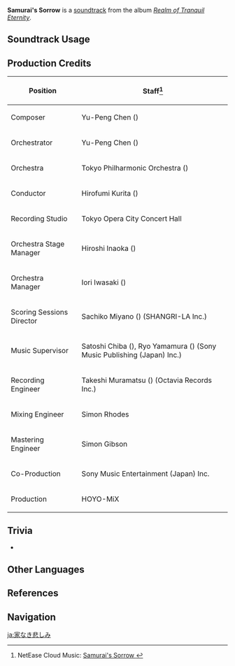 {{Soundtrack Infobox
|image          = Realm of Tranquil Eternity.png
|album          = Realm of Tranquil Eternity
|disc           = 2
|number         = 36
|featured       =
|featured2      =
|featured3      =
|featured_disc  =
|featured_disc2 =
|featured_disc3 =
|youtube_id     = Uyy6kdAoBE0
|spotify_id     = 08t4okvzHGtCLTq29gVVUQ
|previous       = A Night Watch
|next           = Scarred Island
}}
'''Samurai's Sorrow''' is a [[soundtrack]] from the album ''[[Realm of Tranquil Eternity]]''.

==Soundtrack Usage==
{{Soundtrack Usage
|quest    = Ere the End, a Glance Back
|location = Kujou Encampment//night
|domain   = 
}}

==Production Credits==
{| class="wikitable"
! Position
! Staff<ref>NetEase Cloud Music: [https://music.163.com/#/song?id=1879098425 Samurai's Sorrow {{zh|无家之伤}}]</ref>
|-
! Composer
| Yu-Peng Chen ({{zh|陈致逸}})
|-
! Orchestrator
| Yu-Peng Chen ({{zh|陈致逸}})
|-
! Orchestra
| Tokyo Philharmonic Orchestra ({{ja|東京フィルハーモニー交響楽団}})
|-
! Conductor
| Hirofumi Kurita ({{ja|栗田 博文}})
|-
! Recording Studio
| Tokyo Opera City Concert Hall
|-
! Orchestra Stage Manager
| Hiroshi Inaoka ({{ja|稲岡 宏司}})
|-
! Orchestra Manager
| Iori Iwasaki ({{ja|岩崎 井織}})
|-
! Scoring Sessions Director
| Sachiko Miyano ({{ja|宮野 幸子}}) (SHANGRI-LA Inc.)
|-
! Music Supervisor
| Satoshi Chiba ({{ja|千葉 智史}}), Ryo Yamamura ({{ja|山村 涼}}) (Sony Music Publishing (Japan) Inc.)
|-
! Recording Engineer
| Takeshi Muramatsu ({{ja|村松 健}}) (Octavia Records Inc.)
|-
! Mixing Engineer
| Simon Rhodes
|-
! Mastering Engineer
| Simon Gibson
|-
! Co-Production
| Sony Music Entertainment (Japan) Inc.
|-
! Production
| HOYO-MiX
|}

==Trivia==
* {{Transclude|Valor & Prowess|KujouLeitmotif|section=1}}

==Other Languages==
{{Other Languages
|en      = Samurai's Sorrow
|zhs     = 无家之伤
|zhs_rm  = Wújiā zhī Shāng
|zht     = 無家之傷
|zht_rm  = Wújiā zhī Shāng
|zh_tl   = 
|ja      = 家なき悲しみ
|ja_rm   = Ie-naki Kanashimi
|ja_tl   = 
}}

==References==
{{Reflist}}

==Navigation==
{{Soundtrack Navbox|Realm of Tranquil Eternity}}

[[ja:家なき悲しみ]]